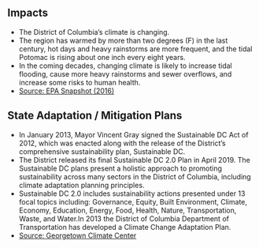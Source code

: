 ## Impacts

- The District of Columbia’s climate is changing. 
- The region has warmed by more than two degrees (F) in
the last century, hot days and heavy rainstorms are more frequent, and the tidal Potomac is rising about one inch every eight years. 
- In the coming decades, changing climate is likely to increase tidal flooding, cause more heavy rainstorms and sewer overflows, and increase some risks to human health. 
- [Source: EPA Snapshot (2016)](https://19january2017snapshot.epa.gov/sites/production/files/2016-11/documents/climate-change-dc.pdf)

## State Adaptation / Mitigation Plans

- In January 2013, Mayor Vincent Gray signed the Sustainable DC Act of 2012, which was enacted along with the release of the District's comprehensive sustainability plan, Sustainable DC. 
<!-- - Then, on July 29, 2014, Mayor Gray signed into law the Sustainable DC Omnibus Amendment Act of 2014. That law articulates the Mayor’s vision to make the District of Columbia, in one generation, “the healthiest, greenest, and most livable city in the United States.” The components of the 2014 Sustainable DC Act are meant to further the goals prioritized in the Sustainable DC plan.  -->
- The District released its final Sustainable DC 2.0 Plan in April 2019. The Sustainable DC plans present a holistic approach to promoting sustainability across many sectors in the District of Columbia, including climate adaptation planning principles. 
- Sustainable DC 2.0 includes sustainability actions presented under 13 focal topics including: Governance, Equity, Built Environment, Climate, Economy, Education, Energy, Food, Health, Nature, Transportation, Waste, and Water.In 2013 the District of Columbia Department of Transportation has developed a Climate Change Adaptation Plan.
- [Source: Georgetown Climate Center](https://www.georgetownclimate.org/adaptation/state-information/district-of-columbia/overview.html)